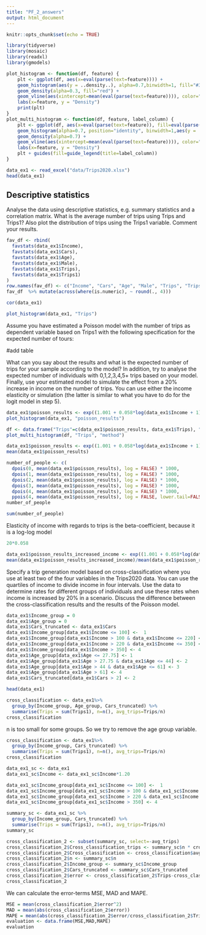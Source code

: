 ```yaml
---
title: "PF_2_answers"
output: html_document
---
```


```r
knitr::opts_chunk$set(echo = TRUE)
```

```r
library(tidyverse)
library(mosaic)
library(readxl)
library(gmodels)
```

```r
plot_histogram <- function(df, feature) {
    plt <- ggplot(df, aes(x=eval(parse(text=feature)))) +
    geom_histogram(aes(y = ..density..), alpha=0.7,binwidth=1, fill="#33AADE", color="black") +
    geom_density(alpha=0.3, fill="red") +
    geom_vline(aes(xintercept=mean(eval(parse(text=feature)))), color="black", linetype="dashed", size=1) +
    labs(x=feature, y = "Density")
    print(plt)
}
plot_multi_histogram <- function(df, feature, label_column) {
    plt <- ggplot(df, aes(x=eval(parse(text=feature)), fill=eval(parse(text=label_column)))) +
    geom_histogram(alpha=0.7, position="identity", binwidth=1,aes(y = ..density..), color="black") +
    geom_density(alpha=0.7) +
    geom_vline(aes(xintercept=mean(eval(parse(text=feature)))), color="black", linetype="dashed", size=1) +
    labs(x=feature, y = "Density")
    plt + guides(fill=guide_legend(title=label_column))
}
```


```r
data_ex1 <- read_excel("data/Trips2020.xlsx")
head(data_ex1)
```
## Descriptive statistics

Analyse the data using descriptive statistics, e.g. summary statistics and a correlation matrix. What is the average number of trips using Trips and Trips1? Also plot the distribution of trips using the Trips1 variable. Comment your results.

```r
fav_df <- rbind(
  favstats(data_ex1$Income),
  favstats(data_ex1$Cars),
  favstats(data_ex1$Age),
  favstats(data_ex1$Male),
  favstats(data_ex1$Trips),
  favstats(data_ex1$Trips1)
)
row.names(fav_df) <- c("Income", "Cars", "Age", "Male", "Trips", "Trips1")
fav_df  %>% mutate(across(where(is.numeric), ~ round(., 4)))
```

```r
cor(data_ex1)
```

```r
plot_histogram(data_ex1, "Trips")
```
Assume you have estimated a Poisson model with the number of trips as dependent variable based on Trips1 with the following specification for the expected number of tours:

#add table

What can you say about the results and what is the expected number of trips for your sample according to the model? In addition, try to analyse the expected number of individuals with 0,1,2,3,4,5+ trips based on your model. Finally, use your estimated model to simulate the effect from a 20% increase in income on the number of trips. You can use either the income elasticity or simulation (the latter is similar to what you have to do for the logit model in step 5).

```r
data_ex1$poisson_results <- exp((1.001 + 0.058*log(data_ex1$Income + 1) + 0.043*data_ex1$Cars + -0.005*data_ex1$Age + -0.099*data_ex1$Male))
plot_histogram(data_ex1, "poisson_results")
```

```r
df <- data.frame("Trips"=c(data_ex1$poisson_results, data_ex1$Trips), "method"=rep(c("poisson model","empirical"), times=c(1000,1000)))
plot_multi_histogram(df, "Trips", "method")
```






```r
data_ex1$poisson_results <- exp((1.001 + 0.058*log(data_ex1$Income + 1) + 0.043*data_ex1$Cars + -0.005*data_ex1$Age + -0.099*data_ex1$Male))
mean(data_ex1$poisson_results)
```


```r
number_of_people <- c(
  dpois(0, mean(data_ex1$poisson_results), log = FALSE) * 1000,
  dpois(1, mean(data_ex1$poisson_results), log = FALSE) * 1000,
  dpois(2, mean(data_ex1$poisson_results), log = FALSE) * 1000,
  dpois(3, mean(data_ex1$poisson_results), log = FALSE) * 1000,
  dpois(4, mean(data_ex1$poisson_results), log = FALSE) * 1000,
  ppois(4, mean(data_ex1$poisson_results), log = FALSE, lower.tail=FALSE) * 1000)
number_of_people
```
```r
sum(number_of_people)
```
Elasticity of income with regards to trips is the beta-coefficient, because it is a log-log model

```r
20*0.058
```

```r
data_ex1$poisson_results_increased_income <- exp((1.001 + 0.058*log(data_ex1$Income *1.20 + 1) + 0.043*data_ex1$Cars + -0.005*data_ex1$Age + -0.099*data_ex1$Male))
mean(data_ex1$poisson_results_increased_income)/mean(data_ex1$poisson_results)
```
Specify a trip generation model based on cross-classification where you use at least two of the four variables in the Trips2020 data. You can use the quartiles of income to divide income in four intervals. Use the data to determine rates for different groups of individuals and use these rates when income is increased by 20% in a scenario. Discuss the difference between the cross-classification results and the results of the Poisson model.


```r
data_ex1$Income_group = 0
data_ex1$Age_group = 0
data_ex1$Cars_truncated <- data_ex1$Cars
data_ex1$Income_group[data_ex1$Income <= 100] <-  1
data_ex1$Income_group[data_ex1$Income > 100 & data_ex1$Income <= 220] <-  2
data_ex1$Income_group[data_ex1$Income > 220 & data_ex1$Income <= 350] <- 3
data_ex1$Income_group[data_ex1$Income > 350] <- 4
data_ex1$Age_group[data_ex1$Age <= 27.75] <- 1
data_ex1$Age_group[data_ex1$Age > 27.75 & data_ex1$Age <= 44] <- 2
data_ex1$Age_group[data_ex1$Age > 44 & data_ex1$Age <= 61] <- 3
data_ex1$Age_group[data_ex1$Age > 61] <- 4
data_ex1$Cars_truncated[data_ex1$Cars > 2] <- 2
```

```r
head(data_ex1)
```


```r
cross_classification <- data_ex1%>%
  group_by(Income_group, Age_group, Cars_truncated) %>%
  summarise(Trips = sum(Trips1), n=n(), avg_trips=Trips/n)
cross_classification
```
n is too small for some groups. So we try to remove the age group variable.

```r
cross_classification <- data_ex1%>%
  group_by(Income_group, Cars_truncated) %>%
  summarise(Trips = sum(Trips1), n=n(), avg_trips=Trips/n)
cross_classification
```


```r
data_ex1_sc <- data_ex1
data_ex1_sc$Income <- data_ex1_sc$Income*1.20

data_ex1_sc$Income_group[data_ex1_sc$Income <= 100] <-  1
data_ex1_sc$Income_group[data_ex1_sc$Income > 100 & data_ex1_sc$Income <= 220] <-  2
data_ex1_sc$Income_group[data_ex1_sc$Income > 220 & data_ex1_sc$Income <= 350] <- 3
data_ex1_sc$Income_group[data_ex1_sc$Income > 350] <- 4
```



```r
summary_sc <- data_ex1_sc %>%
  group_by(Income_group, Cars_truncated) %>%
  summarise(Trips = sum(Trips1), n=n(), avg_trips=Trips/n)
summary_sc
```

```r
cross_classification_2 <- subset(summary_sc, select=-avg_trips)
cross_classification_2$Cross_classification_trips <- summary_sc$n * cross_classification$avg_trips
cross_classification_2$Cross_classification <- cross_classification$avg_trips
cross_classification_2$n <- summary_sc$n
cross_classification_2$Income_group <- summary_sc$Income_group
cross_classification_2$Cars_truncated <- summary_sc$Cars_truncated
cross_classification_2$error <- cross_classification_2$Trips-cross_classification_2$Cross_classification_trips
cross_classification_2
```
We can calculate the error-terms MSE, MAD and MAPE.

```r
MSE = mean(cross_classification_2$error^2)
MAD = mean(abs(cross_classification_2$error))
MAPE = mean(abs(cross_classification_2$error/cross_classification_2$Trips) * 100)
evaluation <- data.frame(MSE,MAD,MAPE)
evaluation
```

